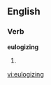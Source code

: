 
==English==

===Verb===
'''eulogizing'''

# {{present participle of|[[eulogize]]}}

[[vi:eulogizing]]